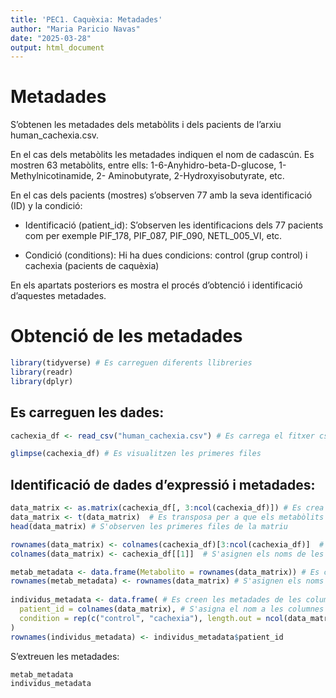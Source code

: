 ---
title: 'PEC1. Caquèxia: Metadades'
author: "Maria Paricio Navas"
date: "2025-03-28"
output: html_document
---
# Metadades

S'obtenen les metadades dels metabòlits i dels pacients de l'arxiu human_cachexia.csv.

En el cas dels metabòlits les metadades indiquen el nom de cadascún. Es mostren 63 metabòlits, entre ells: 1-6-Anyhidro-beta-D-glucose, 1-Methylnicotinamide, 2- Aminobutyrate, 2-Hydroxyisobutyrate, etc.

En el cas dels pacients (mostres) s'observen 77 amb la seva identificació (ID) y la condició:

- Identificació (patient_id): S'observen les identificacions dels 77 pacients com per exemple PIF_178, PIF_087, PIF_090, NETL_005_VI, etc.

- Condició (conditions): Hi ha dues condicions: control (grup control) i cachexia (pacients de caquèxia)

En els apartats posteriors es mostra el procés d'obtenció i identificació d'aquestes metadades.

# Obtenció de les metadades

```{r}
library(tidyverse) # Es carreguen diferents llibreries
library(readr)
library(dplyr)
```

## Es carreguen les dades:

```{r}
cachexia_df <- read_csv("human_cachexia.csv") # Es carrega el fitxer csv amb les dades

glimpse(cachexia_df) # Es visualitzen les primeres files
```

## Identificació de dades d'expressió i metadades:

```{r}
data_matrix <- as.matrix(cachexia_df[, 3:ncol(cachexia_df)]) # Es crea la matriu d'expressió
data_matrix <- t(data_matrix)  # Es transposa per a que els metabòlits estiguin en files i les mostres en columnes (per a poder crear l'objecte de SummarizedExperiment)
head(data_matrix) # S'observen les primeres files de la matriu

rownames(data_matrix) <- colnames(cachexia_df)[3:ncol(cachexia_df)]  # S'asignen els noms dels metabòlits a les files
colnames(data_matrix) <- cachexia_df[[1]]  # S'asignen els noms de les mostres (Patient ID) a les columnes

metab_metadata <- data.frame(Metabolito = rownames(data_matrix)) # Es creen les metadades de les files (metabòlits)
rownames(metab_metadata) <- rownames(data_matrix) # S'asignen els noms de les files a les metadades
 
individus_metadata <- data.frame( # Es creen les metadades de les columnes (dels pacients) 
  patient_id = colnames(data_matrix), # S'asigna el nom a les columnes (Patient ID)
  condition = rep(c("control", "cachexia"), length.out = ncol(data_matrix)) # S'afegeix la condició
)
rownames(individus_metadata) <- individus_metadata$patient_id

```

S'extreuen les metadades:
```{r}
metab_metadata
individus_metadata
```

